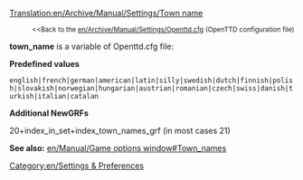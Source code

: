 [[Translation:en/Archive/Manual/Settings/Town name]]

:<small><<Back to the [[en/Archive/Manual/Settings/Openttd.cfg]] (OpenTTD configuration file)</small>


'''town_name''' is a variable of Openttd.cfg file:

'''Predefined values'''
 english|french|german|american|latin|silly|swedish|dutch|finnish|polish|slovakish|norwegian|hungarian|austrian|romanian|czech|swiss|danish|turkish|italian|catalan

'''Additional NewGRFs'''

20+index_in_set+index_town_names_grf 
(in most cases 21)

'''See also:''' [[en/Manual/Game options window#Town_names]]

[[Category:en/Settings & Preferences]]